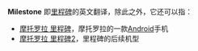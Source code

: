 '''Milestone''' 即[[里程碑|里程碑]]的英文翻译，除此之外，它还可以指：
*[[摩托罗拉_里程碑|摩托罗拉 里程碑]]，摩托罗拉的一款[[Android|Android]]手机
*[[摩托罗拉_里程碑2|摩托罗拉 里程碑2]]，里程碑的后续机型

{{Disambig|cat=非中文名称消歧义}}